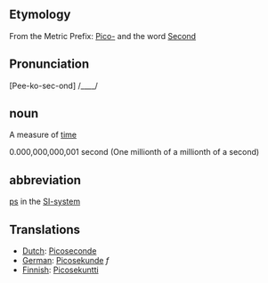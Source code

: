 ==Etymology==
From the Metric Prefix: [[Pico-]] and the word [[Second]]

==Pronunciation==
[Pee-ko-sec-ond] /____/

==noun==

A measure of [[time]]

0.000,000,000,001 second (One millionth of a millionth of a second)

==abbreviation== 

[[ps]] in the [[SI-system]]

==Translations==
*[[Dutch]]: [[Picoseconde]]
*[[German]]: [[Picosekunde]] ''f''
*[[Finnish]]: [[Picosekuntti]]